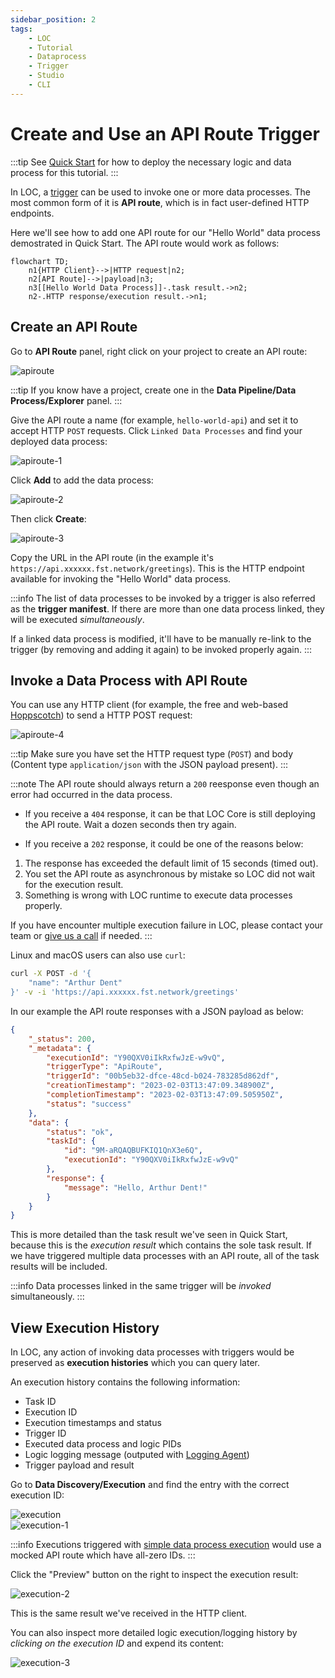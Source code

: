 ```yaml
---
sidebar_position: 2
tags:
    - LOC
    - Tutorial
    - Dataprocess
    - Trigger
    - Studio
    - CLI
---
```


# Create and Use an API Route Trigger

:::tip
See [Quick Start](/legacy/0.8/quickstart) for how to deploy the necessary logic and data process for this tutorial.
:::

In LOC, a [trigger](/legacy/0.8/tutorials/loc-feat-overview#triggers-tasks-and-executions) can be used to invoke one or more data processes. The most common form of it is **API route**, which is in fact user-defined HTTP endpoints.

Here we'll see how to add one API route for our "Hello World" data process demostrated in Quick Start. The API route would work as follows:

```mermaid
flowchart TD;
    n1{HTTP Client}-->|HTTP request|n2;
    n2[API Route]-->|payload|n3;
    n3[[Hello World Data Process]]-.task result.->n2;
    n2-.HTTP response/execution result.->n1;
```

## Create an API Route

Go to **API Route** panel, right click on your project to create an API route:

<div className="center-padded-sm">
    <img src={require("./img/apiroute.png").default} alt="apiroute" />
</div>

:::tip
If you know have a project, create one in the **Data Pipeline/Data Process/Explorer** panel.
:::

Give the API route a name (for example, `hello-world-api`) and set it to accept HTTP `POST` requests. Click `Linked Data Processes` and find your deployed data process:

<div className="center-padded-sm">
    <img src={require("./img/apiroute-1.png").default} alt="apiroute-1" />
</div>

Click **Add** to add the data process:

<div className="center-padded-sm">
    <img src={require("./img/apiroute-2.png").default} alt="apiroute-2" />
</div>

Then click **Create**:

<div className="center-padded-sm">
    <img src={require("./img/apiroute-3.png").default} alt="apiroute-3" />
</div>

Copy the URL in the API route (in the example it's `https://api.xxxxxx.fst.network/greetings`). This is the HTTP endpoint available for invoking the "Hello World" data process.

:::info
The list of data processes to be invoked by a trigger is also referred as the **trigger manifest**. If there are more than one data process linked, they will be executed _simultaneously_.

If a linked data process is modified, it'll have to be manually re-link to the trigger (by removing and adding it again) to be invoked properly again.
:::

## Invoke a Data Process with API Route

You can use any HTTP client (for example, the free and web-based [Hoppscotch](https://hoppscotch.io/)) to send a HTTP POST request:

<div className="center-padded-sm">
    <img src={require("./img/apiroute-4.png").default} alt="apiroute-4" />
</div>

:::tip
Make sure you have set the HTTP request type (`POST`) and body (Content type `application/json` with the JSON payload present).
:::

:::note
The API route should always return a `200` reesponse even though an error had occurred in the data process.

-   If you receive a `404` response, it can be that LOC Core is still deploying the API route. Wait a dozen seconds then try again.

-   If you receive a `202` response, it could be one of the reasons below:

1. The response has exceeded the default limit of 15 seconds (timed out).
2. You set the API route as asynchronous by mistake so LOC did not wait for the execution result.
3. Something is wrong with LOC runtime to execute data processes properly.

If you have encounter multiple execution failure in LOC, please contact your team or [give us a call](/docs/about-and-contact) if needed.
:::

Linux and macOS users can also use `curl`:

```bash
curl -X POST -d '{
    "name": "Arthur Dent"
}' -v -i 'https://api.xxxxxx.fst.network/greetings'
```

In our example the API route responses with a JSON payload as below:

```json
{
    "_status": 200,
    "_metadata": {
        "executionId": "Y90QXV0iIkRxfwJzE-w9vQ",
        "triggerType": "ApiRoute",
        "triggerId": "00b5eb32-dfce-48cd-b024-783285d862df",
        "creationTimestamp": "2023-02-03T13:47:09.348900Z",
        "completionTimestamp": "2023-02-03T13:47:09.505950Z",
        "status": "success"
    },
    "data": {
        "status": "ok",
        "taskId": {
            "id": "9M-aRQAQBUFKIQ1QnX3e6Q",
            "executionId": "Y90QXV0iIkRxfwJzE-w9vQ"
        },
        "response": {
            "message": "Hello, Arthur Dent!"
        }
    }
}
```

This is more detailed than the task result we've seen in Quick Start, because this is the _execution result_ which contains the sole task result. If we have triggered multiple data processes with an API route, all of the task results will be included.

:::info
Data processes linked in the same trigger will be _invoked_ simultaneously.
:::

## View Execution History

In LOC, any action of invoking data processes with triggers would be preserved as **execution histories** which you can query later.

An execution history contains the following information:

-   Task ID
-   Execution ID
-   Execution timestamps and status
-   Trigger ID
-   Executed data process and logic PIDs
-   Logic logging message (outputed with [Logging Agent](/legacy/0.8/sdk-reference/logging))
-   Trigger payload and result

Go to **Data Discovery/Execution** and find the entry with the correct execution ID:

<div className="center-padded-sm">
    <img src={require("./img/execution.png").default} alt="execution" />
</div>

<div className="center-padded-sm">
    <img src={require("./img/execution-1.png").default} alt="execution-1" />
</div>

:::info
Executions triggered with [simple data process execution](/legacy/0.8/quickstart#run-the-data-process---simple-data-process-execution) would use a mocked API route which have all-zero IDs.
:::

Click the "Preview" button on the right to inspect the execution result:

<div className="center-padded-sm">
    <img src={require("./img/execution-2.png").default} alt="execution-2" />
</div>

This is the same result we've received in the HTTP client.

You can also inspect more detailed logic execution/logging history by _clicking on the execution ID_ and expend its content:

<div className="center-padded-sm">
    <img src={require("./img/execution-3.png").default} alt="execution-3" />
</div>
